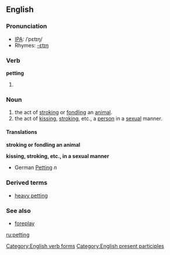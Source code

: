 ==English==
===Pronunciation===
*[[IPA]]: /ˈpɛtɪŋ/
*Rhymes: [[Rhymes:English:-ɛtɪŋ|-ɛtɪŋ]]

===Verb===
'''petting'''

# {{present participle of|pet}}

===Noun===
{{en-noun|-}}

# the act of [[stroking]] or [[fondling]] an [[animal]].
# the act of [[kissing]], [[stroking]], etc., a [[person]] in a [[sexual]] manner.

====Translations====

'''stroking or fondling an animal'''

'''kissing, stroking, etc., in a sexual manner'''
* German [[Petting]] ''n''

===Derived terms===
*[[heavy petting]]

===See also===
*[[foreplay]]

[[Category:English verb forms]]
[[Category:English present participles]]

[[ru:petting]]